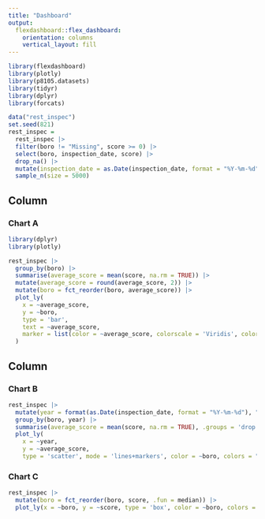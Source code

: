 ```yaml
---
title: "Dashboard"
output: 
  flexdashboard::flex_dashboard:
    orientation: columns
    vertical_layout: fill
---
```


```r
library(flexdashboard)
library(plotly)
library(p8105.datasets)
library(tidyr)
library(dplyr)
library(forcats)
```

```r
data("rest_inspec")
set.seed(821)  
rest_inspec = 
  rest_inspec |> 
  filter(boro != "Missing", score >= 0) |>
  select(boro, inspection_date, score) |>
  drop_na() |>
  mutate(inspection_date = as.Date(inspection_date, format = "%Y-%m-%d")) |>
  sample_n(size = 5000)
```

Column {data-width=650}
-----------------------------------------------------------------------
### Chart A

```r
library(dplyr)
library(plotly)

rest_inspec |>
  group_by(boro) |>
  summarise(average_score = mean(score, na.rm = TRUE)) |>
  mutate(average_score = round(average_score, 2)) |>
  mutate(boro = fct_reorder(boro, average_score)) |>
  plot_ly(
    x = ~average_score,
    y = ~boro,
    type = 'bar',
    text = ~average_score,
    marker = list(color = ~average_score, colorscale = 'Viridis', colorbar = list(title = "Score"))
  ) 
```

Column {data-width=650}
-----------------------------------------------------------------------

### Chart B

```r
rest_inspec |>
  mutate(year = format(as.Date(inspection_date, format = "%Y-%m-%d"), "%Y")) |>
  group_by(boro, year) |>
  summarise(average_score = mean(score, na.rm = TRUE), .groups = 'drop') |>
  plot_ly(
    x = ~year, 
    y = ~average_score, 
    type = 'scatter', mode = 'lines+markers', color = ~boro, colors = "viridis")
```

### Chart C

```r
rest_inspec |>
  mutate(boro = fct_reorder(boro, score, .fun = median)) |>
  plot_ly(x = ~boro, y = ~score, type = 'box', color = ~boro, colors = "viridis") 
```